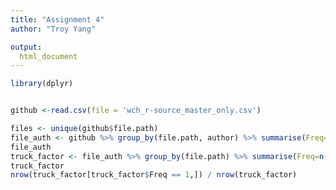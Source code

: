 ```yaml
---
title: "Assignment 4"
author: "Troy Yang"

output:
  html_document
---
```


```r
library(dplyr)


github <-read.csv(file = 'wch_r-source_master_only.csv')

files <- unique(github$file.path)
file_auth <- github %>% group_by(file.path, author) %>% summarise(Freq=n())
file_auth
truck_factor <- file_auth %>% group_by(file.path) %>% summarise(Freq=n())
truck_factor
nrow(truck_factor[truck_factor$Freq == 1,]) / nrow(truck_factor)
```

